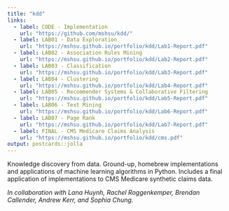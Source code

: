 ```yaml
---
title: "kdd"
links:
  - label: CODE - Implementation
    url: "https://github.com/mshsu/kdd/"
  - label: LAB01 - Data Exploration
    url: "https://mshsu.github.io/portfolio/kdd/Lab1-Report.pdf"
  - label: LAB02 - Association Rules Mining
    url: "https://mshsu.github.io/portfolio/kdd/Lab2-Report.pdf"
  - label: LAB03 - Classification
    url: "https://mshsu.github.io/portfolio/kdd/Lab3-Report.pdf"
  - label: LAB04 - Clustering
    url: "https://mshsu.github.io/portfolio/kdd/Lab4-Report.pdf"
  - label: LAB05 - Recommender Systems & Collaborative Filtering
    url: "https://mshsu.github.io/portfolio/kdd/Lab5-Report.pdf"
  - label: LAB06 - Text Mining
    url: "https://mshsu.github.io/portfolio/kdd/Lab6-Report.pdf"
  - label: LAB07 - Page Rank
    url: "https://mshsu.github.io/portfolio/kdd/Lab7-Report.pdf"
  - label: FINAL - CMS Medicare Claims Analysis
    url: "https://mshsu.github.io/portfolio/kdd/cms.pdf"
output: postcards::jolla
---
```


Knowledge discovery from data. Ground-up, homebrew implementations and applications of machine learning algorithms in Python. Includes a final application of implementations to CMS Medicare synthetic claims data.

*In collaboration with Lana Huynh, Rachel Roggenkemper, Brendan Callender, Andrew Kerr, and Sophia Chung.*